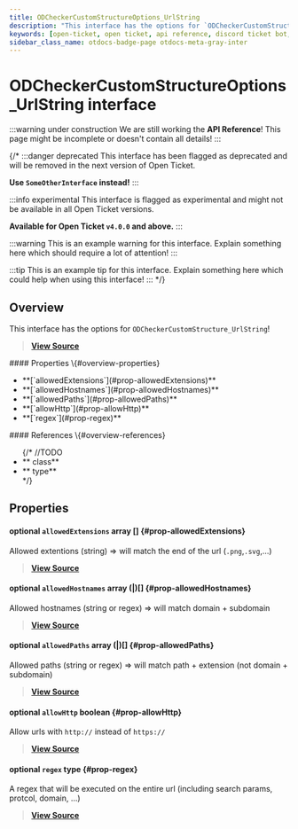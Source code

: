 ```yaml
---
title: ODCheckerCustomStructureOptions_UrlString
description: "This interface has the options for `ODCheckerCustomStructure_UrlString`!"
keywords: [open-ticket, open ticket, api reference, discord ticket bot, interface]
sidebar_class_name: otdocs-badge-page otdocs-meta-gray-inter
---
```

<head>
    <link rel="apple-touch-icon" href="/img/logo_vertical.png"/>
</head>

# ODCheckerCustomStructureOptions_UrlString <M color="gray">interface</M>

:::warning under construction
We are still working the **API Reference**! This page might be incomplete or doesn't contain all details!
:::

{/*
:::danger deprecated
This interface has been flagged as deprecated and will be removed in the next version of Open Ticket.

**Use `SomeOtherInterface` instead!**
:::

:::info experimental
This interface is flagged as experimental and might not be available in all Open Ticket versions.

**Available for Open Ticket `v4.0.0` and above.**
:::

:::warning
This is an example warning for this interface. Explain something here which should require a lot of attention!
:::

:::tip
This is an example tip for this interface. Explain something here which could help when using this interface!
:::
*/}

## Overview
This interface has the options for `ODCheckerCustomStructure_UrlString`!

> [**View Source**](https://otgithub.dj-dj.be/tree/main/src/core/api/modules/checker.ts#L1213)

<FlexHorizontal>
<div style={{width:"50%"}}>
    #### Properties \{#overview-properties}
    <ul>
        <li>**[`allowedExtensions`](#prop-allowedExtensions)**</li>
        <li>**[`allowedHostnames`](#prop-allowedHostnames)**</li>
        <li>**[`allowedPaths`](#prop-allowedPaths)**</li>
        <li>**[`allowHttp`](#prop-allowHttp)**</li>
        <li>**[`regex`](#prop-regex)**</li>
    </ul>
</div>
<div style={{width:"50%"}}>
    #### References \{#overview-references}
    <ul>
        {/*
        //TODO
        <li>**<code><ApiUrl url="class:ODId" label="api.ODId"/></code> <M color="purple">class</M>**</li>
        <li>**<code><ApiUrl url="type:ODExampleType" label="api.ODExampleType"/></code> <M color="brown">type</M>**</li>
        */}
    </ul>
</div>
</FlexHorizontal>

## Properties
<Divider></Divider>
#### <C color="pink">optional</C> `allowedExtensions` <M color="pink">array</M> <ApiBlock><ApiUrl url="js:string" label="string"/>[]</ApiBlock> \{#prop-allowedExtensions}
Allowed extentions (string) => will match the end of the url (`.png`,`.svg`,...)

> [**View Source**](https://otgithub.dj-dj.be/tree/main/src/core/api/modules/checker.ts#L1219)

<Divider></Divider>
#### <C color="pink">optional</C> `allowedHostnames` <M color="pink">array</M> <ApiBlock>(<ApiUrl url="js:string" label="string"/>|<ApiUrl url="js:regex" label="RegExp"/>)[]</ApiBlock> \{#prop-allowedHostnames}
Allowed hostnames (string or regex) => will match domain + subdomain

> [**View Source**](https://otgithub.dj-dj.be/tree/main/src/core/api/modules/checker.ts#L1217)

<Divider></Divider>
#### <C color="pink">optional</C> `allowedPaths` <M color="pink">array</M> <ApiBlock>(<ApiUrl url="js:string" label="string"/>|<ApiUrl url="js:regex" label="RegExp"/>)[]</ApiBlock> \{#prop-allowedPaths}
Allowed paths (string or regex) => will match path + extension (not domain + subdomain)

> [**View Source**](https://otgithub.dj-dj.be/tree/main/src/core/api/modules/checker.ts#L1221)

<Divider></Divider>
#### <C color="red">optional</C> `allowHttp` <M color="red">boolean</M> <ApiBlock><ApiUrl url="js:boolean" label="boolean"/></ApiBlock> \{#prop-allowHttp}
Allow urls with `http://` instead of `https://`

> [**View Source**](https://otgithub.dj-dj.be/tree/main/src/core/api/modules/checker.ts#L1215)

<Divider></Divider>
#### <C color="brown">optional</C> `regex` <M color="brown">type</M> <ApiBlock><ApiUrl url="js:regex" label="RegExp"/></ApiBlock> \{#prop-regex}
A regex that will be executed on the entire url (including search params, protcol, domain, ...)

> [**View Source**](https://otgithub.dj-dj.be/tree/main/src/core/api/modules/checker.ts#L1223)

<Divider></Divider>
